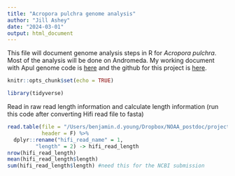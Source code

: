 ```yaml
---
title: "Acropora pulchra genome analysis"
author: "Jill Ashey"
date: "2024-03-01"
output: html_document
---
```


This file will document genome analysis steps in R for *Acropora pulchra*. Most of the analysis will be done on Andromeda. My working document with Apul genome code is [here](https://github.com/JillAshey/JillAshey_Putnam_Lab_Notebook/blob/master/_posts/2024-02-06-Apulchra-Genome-Assembly.md) and the github for this project is [here](https://github.com/hputnam/Apulchra_genome). 

```r
knitr::opts_chunk$set(echo = TRUE)

library(tidyverse)
```

Read in raw read length information and calculate length information (run this code after converting Hifi read file to fasta)
```r


read.table(file = "/Users/benjamin.d.young/Dropbox/NOAA_postdoc/projects/ofav_genome_master/contaminant_screening/rr_read_lengths.txt", 
           header = F) %>% 
  dplyr::rename("hifi_read_name" = 1, 
         "length" = 2) -> hifi_read_length
nrow(hifi_read_length)
mean(hifi_read_length$length)
sum(hifi_read_length$length) #need this for the NCBI submission
```


